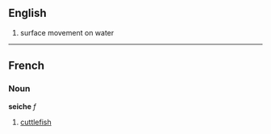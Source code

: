 ==English==
#surface movement on water

----

==French==
===Noun===
'''seiche''' ''f''

# [[cuttlefish]]